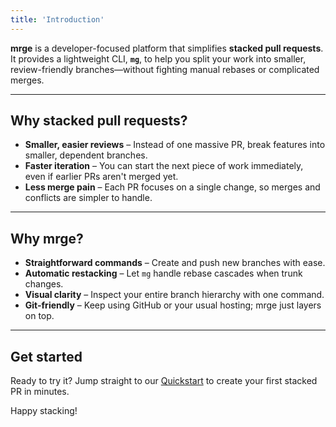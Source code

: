 ```yaml
---
title: 'Introduction'
---
```


**mrge** is a developer-focused platform that simplifies **stacked pull requests**. It provides a lightweight CLI, **`mg`**, to help you split your work into smaller, review-friendly branches—without fighting manual rebases or complicated merges.

---

## Why stacked pull requests?

- **Smaller, easier reviews** – Instead of one massive PR, break features into smaller, dependent branches.
- **Faster iteration** – You can start the next piece of work immediately, even if earlier PRs aren't merged yet.
- **Less merge pain** – Each PR focuses on a single change, so merges and conflicts are simpler to handle.

---

## Why mrge?

- **Straightforward commands** – Create and push new branches with ease.
- **Automatic restacking** – Let `mg` handle rebase cascades when trunk changes.
- **Visual clarity** – Inspect your entire branch hierarchy with one command.
- **Git-friendly** – Keep using GitHub or your usual hosting; mrge just layers on top.

---

## Get started

Ready to try it? Jump straight to our [Quickstart](/quickstart) to create your first stacked PR in minutes.

Happy stacking!
